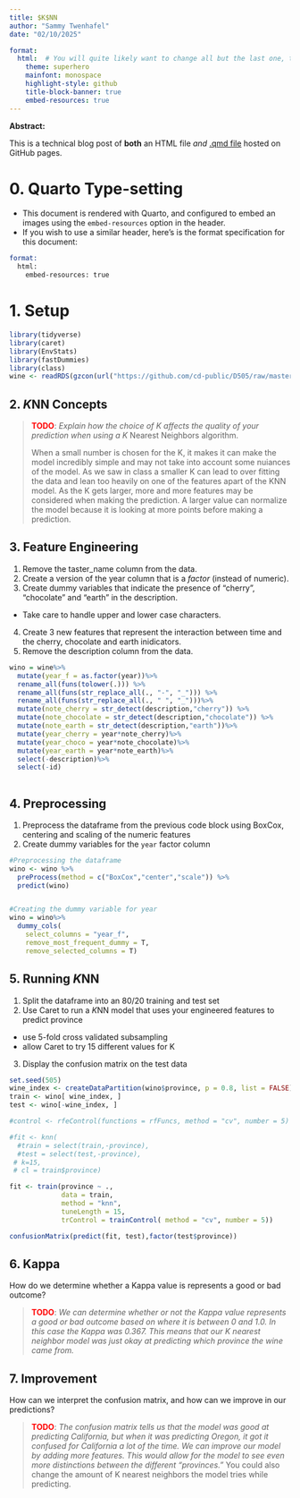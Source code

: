```yaml
---
title: $K$NN
author: "Sammy Twenhafel"
date: "02/10/2025"

format: 
  html:  # You will quite likely want to change all but the last one, to taste
    theme: superhero  
    mainfont: monospace
    highlight-style: github
    title-block-banner: true
    embed-resources: true
---
```


**Abstract:**

This is a technical blog post of **both** an HTML file *and* [.qmd file](https://raw.githubusercontent.com/cd-public/D505/refs/heads/master/hws/src/knn.qmd) hosted on GitHub pages.

# 0. Quarto Type-setting

-   This document is rendered with Quarto, and configured to embed an images using the `embed-resources` option in the header.
-   If you wish to use a similar header, here's is the format specification for this document:

``` email
format: 
  html:
    embed-resources: true
```

# 1. Setup

```r
library(tidyverse)
library(caret)
library(EnvStats)
library(fastDummies)
library(class)
wine <- readRDS(gzcon(url("https://github.com/cd-public/D505/raw/master/dat/pinot.rds")))
```

## 2. $K$NN Concepts

> [TODO]{style="color:red;font-weight:bold"}: *Explain how the choice of K affects the quality of your prediction when using a* $K$ Nearest Neighbors algorithm.
>
> When a small number is chosen for the K, it makes it can make the model incredibly simple and may not take into account some nuiances of the model. As we saw in class a smaller K can lead to over fitting the data and lean too heavily on one of the features apart of the KNN model. As the K gets larger, more and more features may be considered when making the prediction. A larger value can normalize the model because it is looking at more points before making a prediction.

## 3. Feature Engineering

1.  Remove the taster_name column from the data.
2.  Create a version of the year column that is a *factor* (instead of numeric).
3.  Create dummy variables that indicate the presence of "cherry", "chocolate" and "earth" in the description.

-   Take care to handle upper and lower case characters.

4.  Create 3 new features that represent the interaction between time and the cherry, chocolate and earth inidicators.
5.  Remove the description column from the data.

```r
wino = wine%>%
  mutate(year_f = as.factor(year))%>%
  rename_all(funs(tolower(.))) %>% 
  rename_all(funs(str_replace_all(., "-", "_"))) %>% 
  rename_all(funs(str_replace_all(., " ", "_")))%>%
  mutate(note_cherry = str_detect(description,"cherry")) %>% 
  mutate(note_chocolate = str_detect(description,"chocolate")) %>%
  mutate(note_earth = str_detect(description,"earth"))%>%
  mutate(year_cherry = year*note_cherry)%>%
  mutate(year_choco = year*note_chocolate)%>%
  mutate(year_earth = year*note_earth)%>%
  select(-description)%>%
  select(-id)
  

```

## 4. Preprocessing

1.  Preprocess the dataframe from the previous code block using BoxCox, centering and scaling of the numeric features
2.  Create dummy variables for the `year` factor column

```r
#Preprocessing the dataframe
wino <- wino %>% 
  preProcess(method = c("BoxCox","center","scale")) %>% 
  predict(wino)


#Creating the dummy variable for year
wino = wino%>%
  dummy_cols(
    select_columns = "year_f",
    remove_most_frequent_dummy = T, 
    remove_selected_columns = T)
```

## 5. Running $K$NN

1.  Split the dataframe into an 80/20 training and test set
2.  Use Caret to run a $K$NN model that uses your engineered features to predict province

-   use 5-fold cross validated subsampling
-   allow Caret to try 15 different values for K

3.  Display the confusion matrix on the test data

```r
set.seed(505)
wine_index <- createDataPartition(wino$province, p = 0.8, list = FALSE)
train <- wino[ wine_index, ]
test <- wino[-wine_index, ]

#control <- rfeControl(functions = rfFuncs, method = "cv", number = 5)

#fit <- knn(
  #train = select(train,-province), 
  #test = select(test,-province), 
 # k=15, 
 # cl = train$province)

fit <- train(province ~ .,
             data = train, 
             method = "knn",
             tuneLength = 15,
             trControl = trainControl( method = "cv", number = 5))

confusionMatrix(predict(fit, test),factor(test$province))


```

## 6. Kappa

How do we determine whether a Kappa value is represents a good or bad outcome?

> [**TODO**]{style="color:red;font-weight:bold"}: *We can determine whether or not the Kappa value represents a good or bad outcome based on where it is between 0 and 1.0. In this case the Kappa was 0.367. This means that our K nearest neighbor model was just okay at predicting which province the wine came from.*

## 7. Improvement

How can we interpret the confusion matrix, and how can we improve in our predictions?

> [TODO]{style="color:red;font-weight:bold"}: *The confusion matrix tells us that the model was good at predicting California, but when it was predicting Oregon, it got it confused for California a lot of the time. We can improve our model by adding more features. This would allow for the model to see even more distinctions between the different "provinces."* You could also change the amount of K nearest neighbors the model tries while predicting.
